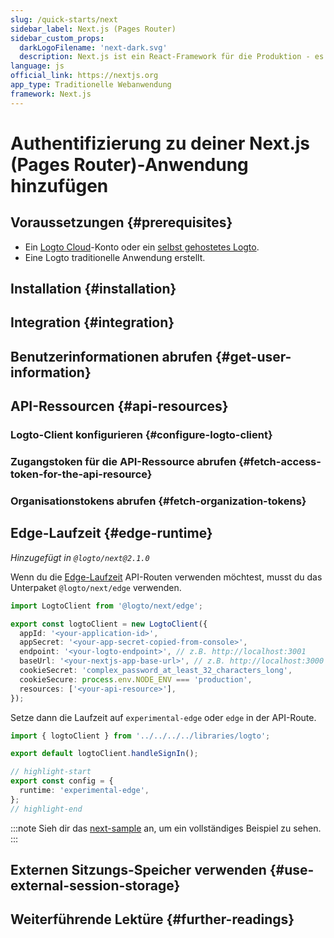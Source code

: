 ```yaml
---
slug: /quick-starts/next
sidebar_label: Next.js (Pages Router)
sidebar_custom_props:
  darkLogoFilename: 'next-dark.svg'
  description: Next.js ist ein React-Framework für die Produktion - es macht das Erstellen von Fullstack-React-Apps zum Kinderspiel und wird mit integriertem SSR geliefert.
language: js
official_link: https://nextjs.org
app_type: Traditionelle Webanwendung
framework: Next.js
---
```




# Authentifizierung zu deiner Next.js (Pages Router)-Anwendung hinzufügen

<GuideTip />

## Voraussetzungen \{#prerequisites}

- Ein [Logto Cloud](https://cloud.logto.io)-Konto oder ein [selbst gehostetes Logto](/introduction/set-up-logto-oss).
- Eine Logto traditionelle Anwendung erstellt.

## Installation \{#installation}

<Installation />

## Integration \{#integration}

<Integration />

## Benutzerinformationen abrufen \{#get-user-information}

<GetUserInformation />

## API-Ressourcen \{#api-resources}

<ApiResourcesDescription />

### Logto-Client konfigurieren \{#configure-logto-client}

<ConfigApiResources />

### Zugangstoken für die API-Ressource abrufen \{#fetch-access-token-for-the-api-resource}

<FetchAccessTokenForApiResources />

### Organisationstokens abrufen \{#fetch-organization-tokens}

<FetchOrganizationTokenForUser />

## Edge-Laufzeit \{#edge-runtime}

_Hinzugefügt in `@logto/next@2.1.0`_

Wenn du die [Edge-Laufzeit](https://nextjs.org/docs/app/building-your-application/rendering/edge-and-nodejs-runtimes) API-Routen verwenden möchtest, musst du das Unterpaket `@logto/next/edge` verwenden.

```ts title="libraries/logto.ts"
import LogtoClient from '@logto/next/edge';

export const logtoClient = new LogtoClient({
  appId: '<your-application-id>',
  appSecret: '<your-app-secret-copied-from-console>',
  endpoint: '<your-logto-endpoint>', // z.B. http://localhost:3001
  baseUrl: '<your-nextjs-app-base-url>', // z.B. http://localhost:3000
  cookieSecret: 'complex_password_at_least_32_characters_long',
  cookieSecure: process.env.NODE_ENV === 'production',
  resources: ['<your-api-resource>'],
});
```

Setze dann die Laufzeit auf `experimental-edge` oder `edge` in der API-Route.

```ts title="pages/api/logto/sign-in.ts"
import { logtoClient } from '../../../../libraries/logto';

export default logtoClient.handleSignIn();

// highlight-start
export const config = {
  runtime: 'experimental-edge',
};
// highlight-end
```

:::note
Sieh dir das [next-sample](https://github.com/logto-io/js/tree/master/packages/next-sample) an, um ein vollständiges Beispiel zu sehen.
:::

## Externen Sitzungs-Speicher verwenden \{#use-external-session-storage}

<ExternalStorage />

## Weiterführende Lektüre \{#further-readings}

<FurtherReadings />
